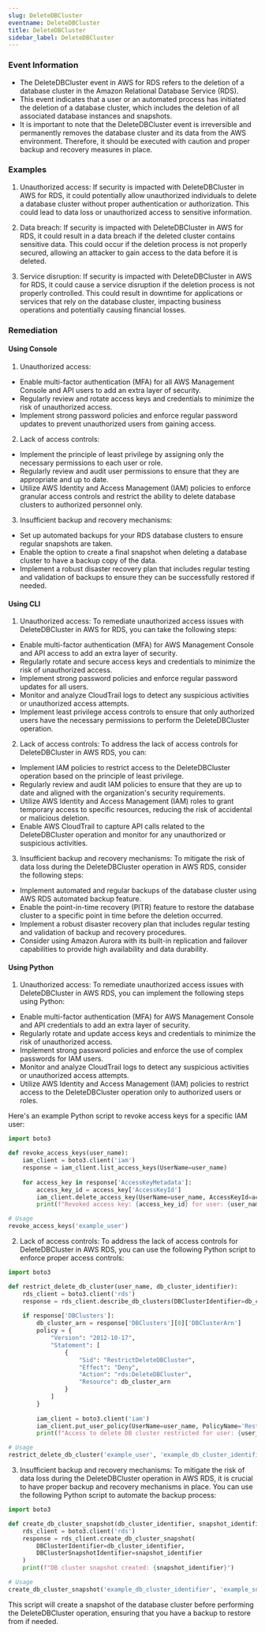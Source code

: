 ```yaml
--- 
slug: DeleteDBCluster
eventname: DeleteDBCluster
title: DeleteDBCluster
sidebar_label: DeleteDBCluster
---
```

                       
### Event Information

- The DeleteDBCluster event in AWS for RDS refers to the deletion of a database cluster in the Amazon Relational Database Service (RDS).
- This event indicates that a user or an automated process has initiated the deletion of a database cluster, which includes the deletion of all associated database instances and snapshots.
- It is important to note that the DeleteDBCluster event is irreversible and permanently removes the database cluster and its data from the AWS environment. Therefore, it should be executed with caution and proper backup and recovery measures in place.


### Examples

1. Unauthorized access: If security is impacted with DeleteDBCluster in AWS for RDS, it could potentially allow unauthorized individuals to delete a database cluster without proper authentication or authorization. This could lead to data loss or unauthorized access to sensitive information.

2. Data breach: If security is impacted with DeleteDBCluster in AWS for RDS, it could result in a data breach if the deleted cluster contains sensitive data. This could occur if the deletion process is not properly secured, allowing an attacker to gain access to the data before it is deleted.

3. Service disruption: If security is impacted with DeleteDBCluster in AWS for RDS, it could cause a service disruption if the deletion process is not properly controlled. This could result in downtime for applications or services that rely on the database cluster, impacting business operations and potentially causing financial losses.

### Remediation

#### Using Console

1. Unauthorized access:
- Enable multi-factor authentication (MFA) for all AWS Management Console and API users to add an extra layer of security.
- Regularly review and rotate access keys and credentials to minimize the risk of unauthorized access.
- Implement strong password policies and enforce regular password updates to prevent unauthorized users from gaining access.

2. Lack of access controls:
- Implement the principle of least privilege by assigning only the necessary permissions to each user or role.
- Regularly review and audit user permissions to ensure that they are appropriate and up to date.
- Utilize AWS Identity and Access Management (IAM) policies to enforce granular access controls and restrict the ability to delete database clusters to authorized personnel only.

3. Insufficient backup and recovery mechanisms:
- Set up automated backups for your RDS database clusters to ensure regular snapshots are taken.
- Enable the option to create a final snapshot when deleting a database cluster to have a backup copy of the data.
- Implement a robust disaster recovery plan that includes regular testing and validation of backups to ensure they can be successfully restored if needed.

#### Using CLI

1. Unauthorized access: To remediate unauthorized access issues with DeleteDBCluster in AWS for RDS, you can take the following steps:

- Enable multi-factor authentication (MFA) for AWS Management Console and API access to add an extra layer of security.
- Regularly rotate and secure access keys and credentials to minimize the risk of unauthorized access.
- Implement strong password policies and enforce regular password updates for all users.
- Monitor and analyze CloudTrail logs to detect any suspicious activities or unauthorized access attempts.
- Implement least privilege access controls to ensure that only authorized users have the necessary permissions to perform the DeleteDBCluster operation.

2. Lack of access controls: To address the lack of access controls for DeleteDBCluster in AWS RDS, you can:

- Implement IAM policies to restrict access to the DeleteDBCluster operation based on the principle of least privilege.
- Regularly review and audit IAM policies to ensure that they are up to date and aligned with the organization's security requirements.
- Utilize AWS Identity and Access Management (IAM) roles to grant temporary access to specific resources, reducing the risk of accidental or malicious deletion.
- Enable AWS CloudTrail to capture API calls related to the DeleteDBCluster operation and monitor for any unauthorized or suspicious activities.

3. Insufficient backup and recovery mechanisms: To mitigate the risk of data loss during the DeleteDBCluster operation in AWS RDS, consider the following steps:

- Implement automated and regular backups of the database cluster using AWS RDS automated backup feature.
- Enable the point-in-time recovery (PITR) feature to restore the database cluster to a specific point in time before the deletion occurred.
- Implement a robust disaster recovery plan that includes regular testing and validation of backup and recovery procedures.
- Consider using Amazon Aurora with its built-in replication and failover capabilities to provide high availability and data durability.

#### Using Python

1. Unauthorized access: To remediate unauthorized access issues with DeleteDBCluster in AWS RDS, you can implement the following steps using Python:

- Enable multi-factor authentication (MFA) for AWS Management Console and API credentials to add an extra layer of security.
- Regularly rotate and update access keys and credentials to minimize the risk of unauthorized access.
- Implement strong password policies and enforce the use of complex passwords for IAM users.
- Monitor and analyze CloudTrail logs to detect any suspicious activities or unauthorized access attempts.
- Utilize AWS Identity and Access Management (IAM) policies to restrict access to the DeleteDBCluster operation only to authorized users or roles.

Here's an example Python script to revoke access keys for a specific IAM user:

```python
import boto3

def revoke_access_keys(user_name):
    iam_client = boto3.client('iam')
    response = iam_client.list_access_keys(UserName=user_name)
    
    for access_key in response['AccessKeyMetadata']:
        access_key_id = access_key['AccessKeyId']
        iam_client.delete_access_key(UserName=user_name, AccessKeyId=access_key_id)
        print(f"Revoked access key: {access_key_id} for user: {user_name}")

# Usage
revoke_access_keys('example_user')
```

2. Lack of access controls: To address the lack of access controls for DeleteDBCluster in AWS RDS, you can use the following Python script to enforce proper access controls:

```python
import boto3

def restrict_delete_db_cluster(user_name, db_cluster_identifier):
    rds_client = boto3.client('rds')
    response = rds_client.describe_db_clusters(DBClusterIdentifier=db_cluster_identifier)
    
    if response['DBClusters']:
        db_cluster_arn = response['DBClusters'][0]['DBClusterArn']
        policy = {
            "Version": "2012-10-17",
            "Statement": [
                {
                    "Sid": "RestrictDeleteDBCluster",
                    "Effect": "Deny",
                    "Action": "rds:DeleteDBCluster",
                    "Resource": db_cluster_arn
                }
            ]
        }
        
        iam_client = boto3.client('iam')
        iam_client.put_user_policy(UserName=user_name, PolicyName='RestrictDeleteDBCluster', PolicyDocument=json.dumps(policy))
        print(f"Access to delete DB cluster restricted for user: {user_name}")

# Usage
restrict_delete_db_cluster('example_user', 'example_db_cluster_identifier')
```

3. Insufficient backup and recovery mechanisms: To mitigate the risk of data loss during the DeleteDBCluster operation in AWS RDS, it is crucial to have proper backup and recovery mechanisms in place. You can use the following Python script to automate the backup process:

```python
import boto3

def create_db_cluster_snapshot(db_cluster_identifier, snapshot_identifier):
    rds_client = boto3.client('rds')
    response = rds_client.create_db_cluster_snapshot(
        DBClusterIdentifier=db_cluster_identifier,
        DBClusterSnapshotIdentifier=snapshot_identifier
    )
    print(f"DB cluster snapshot created: {snapshot_identifier}")

# Usage
create_db_cluster_snapshot('example_db_cluster_identifier', 'example_snapshot_identifier')
```

This script will create a snapshot of the database cluster before performing the DeleteDBCluster operation, ensuring that you have a backup to restore from if needed.


 